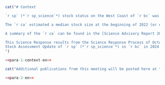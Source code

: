 <!-- An example of how to include text based on the language. The two chunks below shows how switching the toggle in the YAML header for french allows inclusion/rejection of a paragraph. -->

```r
cat("# Context

`r sp` (*`r sp_science`*) stock status on the West Coast of `r bc` was assessed using data from 1996--2021 and examined at a CSAS review meeting on October 19 and 20, 2022. The biomass of this stock has been declining since 2012, and an assessment was requested by the Pacific Groundfish Management Unit (GMU) in 2022. In the `r ca`, the stock was estimated slightly below the Upper Stock Reference (USR) in the base model and close to the Limit Reference Point (LRP) under one sensitivity model with higher recruitment variation. The model also showed declining estimated spawning stock biomass, declining survey indices, and declining estimated recruitment. Due to all of these issues, a two-year update on the stock was requested by the GMU. Two years was chosen because it it a relatively short amount of time, but long enough that all of the surveys included in the model would have another data point added to their indices.

The `r ca` estimated a median stock size at the beginning of 2022 (or end of 2021) of 67.95 kilotonnes (kt) with a credible interval of 56.14--83.83 kt. When divided by the estimated unfished biomass ($B_0$), the median relative biomass for 2022 was estimated to be 0.37 with a credible interval of 0.26--0.51. The estimated median relative biomass for 2011, was estimated to be 0.77 with a credible interval of 0.53--1.09. The estimated biomass declined each year from 2011--2021.

A summary of the `r ca` can be found in the [Science Advisory Report 2023/042](https://www.dfo-mpo.gc.ca/csas-sccs/Publications/SAR-AS/2023/2023_042-eng.html).

This Science Response results from the Science Response Process of October 2, 2024 on the
Stock Assessment Update of `r sp` (*`r sp_science`*) in `r bc` in 2024.
")
```

```r
<<para-1-context-en>>
```

```r
cat("Additional publications from this meeting will be posted here at the [DFO Science Advisory Schedule](http://www.isdm-gdsi.gc.ca/csas-sccs/applications/events-evenements/index-eng.asp) website as they become available.")
```

```r
<<para-2-en>>
```

